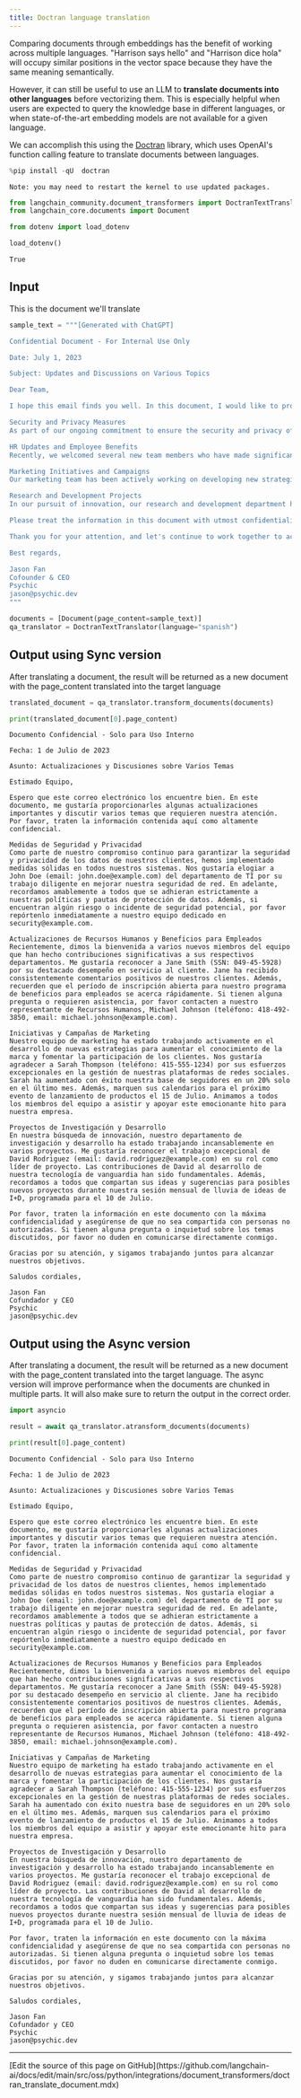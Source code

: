 ```yaml
---
title: Doctran language translation
---
```


Comparing documents through embeddings has the benefit of working across multiple languages. "Harrison says hello" and "Harrison dice hola" will occupy similar positions in the vector space because they have the same meaning semantically.

However, it can still be useful to use an LLM to **translate documents into other languages** before vectorizing them. This is especially helpful when users are expected to query the knowledge base in different languages, or when state-of-the-art embedding models are not available for a given language.

We can accomplish this using the [Doctran](https://github.com/psychic-api/doctran) library, which uses OpenAI's function calling feature to translate documents between languages.

```python
%pip install -qU  doctran
```

```output
Note: you may need to restart the kernel to use updated packages.
```

```python
from langchain_community.document_transformers import DoctranTextTranslator
from langchain_core.documents import Document
```

```python
from dotenv import load_dotenv

load_dotenv()
```

```output
True
```

## Input

This is the document we'll translate

```python
sample_text = """[Generated with ChatGPT]

Confidential Document - For Internal Use Only

Date: July 1, 2023

Subject: Updates and Discussions on Various Topics

Dear Team,

I hope this email finds you well. In this document, I would like to provide you with some important updates and discuss various topics that require our attention. Please treat the information contained herein as highly confidential.

Security and Privacy Measures
As part of our ongoing commitment to ensure the security and privacy of our customers' data, we have implemented robust measures across all our systems. We would like to commend John Doe (email: john.doe@example.com) from the IT department for his diligent work in enhancing our network security. Moving forward, we kindly remind everyone to strictly adhere to our data protection policies and guidelines. Additionally, if you come across any potential security risks or incidents, please report them immediately to our dedicated team at security@example.com.

HR Updates and Employee Benefits
Recently, we welcomed several new team members who have made significant contributions to their respective departments. I would like to recognize Jane Smith (SSN: 049-45-5928) for her outstanding performance in customer service. Jane has consistently received positive feedback from our clients. Furthermore, please remember that the open enrollment period for our employee benefits program is fast approaching. Should you have any questions or require assistance, please contact our HR representative, Michael Johnson (phone: 418-492-3850, email: michael.johnson@example.com).

Marketing Initiatives and Campaigns
Our marketing team has been actively working on developing new strategies to increase brand awareness and drive customer engagement. We would like to thank Sarah Thompson (phone: 415-555-1234) for her exceptional efforts in managing our social media platforms. Sarah has successfully increased our follower base by 20% in the past month alone. Moreover, please mark your calendars for the upcoming product launch event on July 15th. We encourage all team members to attend and support this exciting milestone for our company.

Research and Development Projects
In our pursuit of innovation, our research and development department has been working tirelessly on various projects. I would like to acknowledge the exceptional work of David Rodriguez (email: david.rodriguez@example.com) in his role as project lead. David's contributions to the development of our cutting-edge technology have been instrumental. Furthermore, we would like to remind everyone to share their ideas and suggestions for potential new projects during our monthly R&D brainstorming session, scheduled for July 10th.

Please treat the information in this document with utmost confidentiality and ensure that it is not shared with unauthorized individuals. If you have any questions or concerns regarding the topics discussed, please do not hesitate to reach out to me directly.

Thank you for your attention, and let's continue to work together to achieve our goals.

Best regards,

Jason Fan
Cofounder & CEO
Psychic
jason@psychic.dev
"""
```

```python
documents = [Document(page_content=sample_text)]
qa_translator = DoctranTextTranslator(language="spanish")
```

## Output using Sync version

After translating a document, the result will be returned as a new document with the page_content translated into the target language

```python
translated_document = qa_translator.transform_documents(documents)
```

```python
print(translated_document[0].page_content)
```

```output
Documento Confidencial - Solo para Uso Interno

Fecha: 1 de Julio de 2023

Asunto: Actualizaciones y Discusiones sobre Varios Temas

Estimado Equipo,

Espero que este correo electrónico los encuentre bien. En este documento, me gustaría proporcionarles algunas actualizaciones importantes y discutir varios temas que requieren nuestra atención. Por favor, traten la información contenida aquí como altamente confidencial.

Medidas de Seguridad y Privacidad
Como parte de nuestro compromiso continuo para garantizar la seguridad y privacidad de los datos de nuestros clientes, hemos implementado medidas sólidas en todos nuestros sistemas. Nos gustaría elogiar a John Doe (email: john.doe@example.com) del departamento de TI por su trabajo diligente en mejorar nuestra seguridad de red. En adelante, recordamos amablemente a todos que se adhieran estrictamente a nuestras políticas y pautas de protección de datos. Además, si encuentran algún riesgo o incidente de seguridad potencial, por favor repórtenlo inmediatamente a nuestro equipo dedicado en security@example.com.

Actualizaciones de Recursos Humanos y Beneficios para Empleados
Recientemente, dimos la bienvenida a varios nuevos miembros del equipo que han hecho contribuciones significativas a sus respectivos departamentos. Me gustaría reconocer a Jane Smith (SSN: 049-45-5928) por su destacado desempeño en servicio al cliente. Jane ha recibido consistentemente comentarios positivos de nuestros clientes. Además, recuerden que el período de inscripción abierta para nuestro programa de beneficios para empleados se acerca rápidamente. Si tienen alguna pregunta o requieren asistencia, por favor contacten a nuestro representante de Recursos Humanos, Michael Johnson (teléfono: 418-492-3850, email: michael.johnson@example.com).

Iniciativas y Campañas de Marketing
Nuestro equipo de marketing ha estado trabajando activamente en el desarrollo de nuevas estrategias para aumentar el conocimiento de la marca y fomentar la participación de los clientes. Nos gustaría agradecer a Sarah Thompson (teléfono: 415-555-1234) por sus esfuerzos excepcionales en la gestión de nuestras plataformas de redes sociales. Sarah ha aumentado con éxito nuestra base de seguidores en un 20% solo en el último mes. Además, marquen sus calendarios para el próximo evento de lanzamiento de productos el 15 de Julio. Animamos a todos los miembros del equipo a asistir y apoyar este emocionante hito para nuestra empresa.

Proyectos de Investigación y Desarrollo
En nuestra búsqueda de innovación, nuestro departamento de investigación y desarrollo ha estado trabajando incansablemente en varios proyectos. Me gustaría reconocer el trabajo excepcional de David Rodriguez (email: david.rodriguez@example.com) en su rol como líder de proyecto. Las contribuciones de David al desarrollo de nuestra tecnología de vanguardia han sido fundamentales. Además, recordamos a todos que compartan sus ideas y sugerencias para posibles nuevos proyectos durante nuestra sesión mensual de lluvia de ideas de I+D, programada para el 10 de Julio.

Por favor, traten la información en este documento con la máxima confidencialidad y asegúrense de que no sea compartida con personas no autorizadas. Si tienen alguna pregunta o inquietud sobre los temas discutidos, por favor no duden en comunicarse directamente conmigo.

Gracias por su atención, y sigamos trabajando juntos para alcanzar nuestros objetivos.

Saludos cordiales,

Jason Fan
Cofundador y CEO
Psychic
jason@psychic.dev
```

## Output using the Async version

After translating a document, the result will be returned as a new document with the page_content translated into the target language. The async version will improve performance when the documents are chunked in multiple parts. It will also make sure to return the output in the correct order.

```python
import asyncio
```

```python
result = await qa_translator.atransform_documents(documents)
```

```python
print(result[0].page_content)
```

```output
Documento Confidencial - Solo para Uso Interno

Fecha: 1 de Julio de 2023

Asunto: Actualizaciones y Discusiones sobre Varios Temas

Estimado Equipo,

Espero que este correo electrónico les encuentre bien. En este documento, me gustaría proporcionarles algunas actualizaciones importantes y discutir varios temas que requieren nuestra atención. Por favor, traten la información contenida aquí como altamente confidencial.

Medidas de Seguridad y Privacidad
Como parte de nuestro compromiso continuo de garantizar la seguridad y privacidad de los datos de nuestros clientes, hemos implementado medidas sólidas en todos nuestros sistemas. Nos gustaría elogiar a John Doe (email: john.doe@example.com) del departamento de TI por su trabajo diligente en mejorar nuestra seguridad de red. En adelante, recordamos amablemente a todos que se adhieran estrictamente a nuestras políticas y pautas de protección de datos. Además, si encuentran algún riesgo o incidente de seguridad potencial, por favor repórtenlo inmediatamente a nuestro equipo dedicado en security@example.com.

Actualizaciones de Recursos Humanos y Beneficios para Empleados
Recientemente, dimos la bienvenida a varios nuevos miembros del equipo que han hecho contribuciones significativas a sus respectivos departamentos. Me gustaría reconocer a Jane Smith (SSN: 049-45-5928) por su destacado desempeño en servicio al cliente. Jane ha recibido consistentemente comentarios positivos de nuestros clientes. Además, recuerden que el período de inscripción abierta para nuestro programa de beneficios para empleados se acerca rápidamente. Si tienen alguna pregunta o requieren asistencia, por favor contacten a nuestro representante de Recursos Humanos, Michael Johnson (teléfono: 418-492-3850, email: michael.johnson@example.com).

Iniciativas y Campañas de Marketing
Nuestro equipo de marketing ha estado trabajando activamente en el desarrollo de nuevas estrategias para aumentar el conocimiento de la marca y fomentar la participación de los clientes. Nos gustaría agradecer a Sarah Thompson (teléfono: 415-555-1234) por sus esfuerzos excepcionales en la gestión de nuestras plataformas de redes sociales. Sarah ha aumentado con éxito nuestra base de seguidores en un 20% solo en el último mes. Además, marquen sus calendarios para el próximo evento de lanzamiento de productos el 15 de Julio. Animamos a todos los miembros del equipo a asistir y apoyar este emocionante hito para nuestra empresa.

Proyectos de Investigación y Desarrollo
En nuestra búsqueda de innovación, nuestro departamento de investigación y desarrollo ha estado trabajando incansablemente en varios proyectos. Me gustaría reconocer el trabajo excepcional de David Rodriguez (email: david.rodriguez@example.com) en su rol como líder de proyecto. Las contribuciones de David al desarrollo de nuestra tecnología de vanguardia han sido fundamentales. Además, recordamos a todos que compartan sus ideas y sugerencias para posibles nuevos proyectos durante nuestra sesión mensual de lluvia de ideas de I+D, programada para el 10 de Julio.

Por favor, traten la información en este documento con la máxima confidencialidad y asegúrense de que no sea compartida con personas no autorizadas. Si tienen alguna pregunta o inquietud sobre los temas discutidos, por favor no duden en comunicarse directamente conmigo.

Gracias por su atención, y sigamos trabajando juntos para alcanzar nuestros objetivos.

Saludos cordiales,

Jason Fan
Cofundador y CEO
Psychic
jason@psychic.dev
```

---

<Callout icon="pen-to-square" iconType="regular">
  [Edit the source of this page on GitHub](https://github.com/langchain-ai/docs/edit/main/src/oss/python/integrations/document_transformers/doctran_translate_document.mdx)
</Callout>
